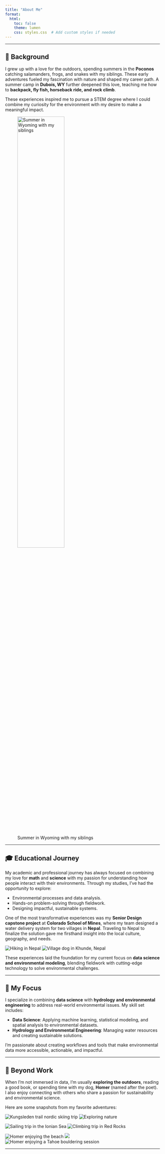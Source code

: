 ```yaml
---
title: "About Me"
format: 
  html:
    toc: false
    theme: lumen
    css: styles.css  # Add custom styles if needed
---
```


------------------------------------------------------------------------

## 🌿 **Background**

I grew up with a love for the outdoors, spending summers in the **Poconos** catching salamanders, frogs, and snakes with my siblings. These early adventures fueled my fascination with nature and shaped my career path. A summer camp in **Dubois, WY** further deepened this love, teaching me how to **backpack, fly fish, horseback ride, and rock climb**.

These experiences inspired me to pursue a STEM degree where I could combine my curiosity for the environment with my desire to make a meaningful impact.

![Summer in Wyoming with my siblings](RenderedImage.jpeg){.center width="60%"}

------------------------------------------------------------------------

## 🎓 **Educational Journey**

My academic and professional journey has always focused on combining my love for **math** and **science** with my passion for understanding how people interact with their environments. Through my studies, I've had the opportunity to explore:

-   Environmental processes and data analysis.
-   Hands-on problem-solving through fieldwork.
-   Designing impactful, sustainable systems.

One of the most transformative experiences was my **Senior Design capstone project** at **Colorado School of Mines**, where my team designed a water delivery system for two villages in **Nepal**. Traveling to Nepal to finalize the solution gave me firsthand insight into the local culture, geography, and needs.

::: {layout="[[50,50]]"}
![Hiking in Nepal](IMG_0899.jpeg) ![Village dog in Khunde, Nepal](Nepal2019_dog_KhundeKhumjungP1000258-2.jpg)
:::

These experiences laid the foundation for my current focus on **data science and environmental modeling**, blending fieldwork with cutting-edge technology to solve environmental challenges.

------------------------------------------------------------------------

## 🔬 **My Focus**

I specialize in combining **data science** with **hydrology and environmental engineering** to address real-world environmental issues. My skill set includes:

-   **Data Science**: Applying machine learning, statistical modeling, and spatial analysis to environmental datasets.
-   **Hydrology and Environmental Engineering**: Managing water resources and creating sustainable solutions.

I’m passionate about creating workflows and tools that make environmental data more accessible, actionable, and impactful.

------------------------------------------------------------------------

## 🌟 **Beyond Work**

When I’m not immersed in data, I’m usually **exploring the outdoors**, reading a good book, or spending time with my dog, **Homer** (named after the poet). I also enjoy connecting with others who share a passion for sustainability and environmental science.

Here are some snapshots from my favorite adventures:

::: {layout-nrow="1"}
![Kungsleden trail nordic skiing trip](IMG_9247.jpeg) ![Exploring nature](IMG_0889.jpeg)

![Sailing trip in the Ionian Sea](IMG_4780.jpeg) ![Climbing trip in Red Rocks](IMG_2276.jpeg)

![Homer enjoying the beach](IMG_4906.jpeg) ![](75430009.jpg) ![Homer enjoying a Tahoe bouldering session](IMG_6171.jpeg)
:::

------------------------------------------------------------------------
